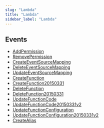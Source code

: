 ```yaml
---
slug: "Lambda"
title: "Lambda"
sidebar_label: "Lambda"
---
```


## Events

- [AddPermission](/awsrealtime/realtime/lambda/rules/addpermission)
- [RemovePermission](/awsrealtime/realtime/lambda/rules/removepermission)
- [CreateEventSourceMapping](/awsrealtime/realtime/lambda/rules/createeventsourcemapping)
- [DeleteEventSourceMapping](/awsrealtime/realtime/lambda/rules/deleteeventsourcemapping)
- [UpdateEventSourceMapping](/awsrealtime/realtime/lambda/rules/updateeventsourcemapping)
- [CreateFunction](/awsrealtime/realtime/lambda/rules/createfunction)
- [CreateFunction20150331](/awsrealtime/realtime/lambda/rules/createfunction20150331)
- [DeleteFunction](/awsrealtime/realtime/lambda/rules/deletefunction)
- [DeleteFunction20150331](/awsrealtime/realtime/lambda/rules/deletefunction20150331)
- [UpdateFunctionCode](/awsrealtime/realtime/lambda/rules/updatefunctioncode)
- [UpdateFunctionCode20150331v2](/awsrealtime/realtime/lambda/rules/updatefunctioncode20150331v2)
- [UpdateFunctionConfiguration](/awsrealtime/realtime/lambda/rules/updatefunctionconfiguration)
- [UpdateFunctionConfiguration20150331v2](/awsrealtime/realtime/lambda/rules/updatefunctionconfiguration20150331v2)
- [CreateAlias](/awsrealtime/realtime/lambda/rules/createalias)

